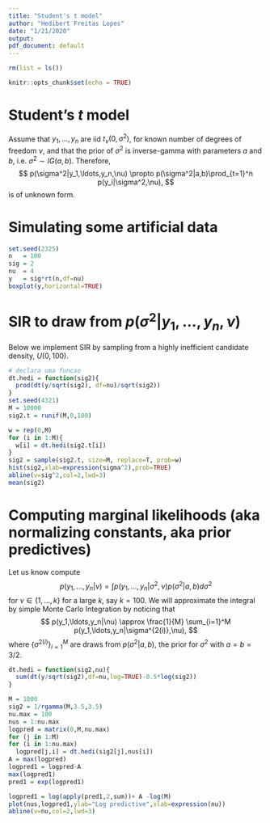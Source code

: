 ---
title: "Student's t model"
author: "Hedibert Freitas Lopes"
date: "1/21/2020"
output:
pdf_document: default
---
```{r ClearVars, include=FALSE}
rm(list = ls())
```

```{r setup, include=FALSE}
knitr::opts_chunk$set(echo = TRUE)
```
# Student's $t$ model
Assume that $y_1,\ldots,y_n$ are iid $t_\nu(0,\sigma^2)$, for known number of degrees of freedom $\nu$, and that the prior of $\sigma^2$ is inverse-gamma with parameters $a$ and $b$, i.e. $\sigma^2 \sim IG(a,b)$.  Therefore,
$$
p(\sigma^2|y_1,\ldots,y_n,\nu) \propto p(\sigma^2|a,b)\prod_{t=1}^n p(y_i|\sigma^2,\nu),
$$
is of unknown form.

# Simulating some artificial data
```{r fig.width=12, fig.height=7}
set.seed(2325)
n   = 100
sig = 2
nu  = 4
y   = sig*rt(n,df=nu)
boxplot(y,horizontal=TRUE)
```

# SIR to draw from $p(\sigma^2|y_1,\ldots,y_n,\nu)$
Below we implement SIR by sampling from a highly inefficient candidate density, $U(0,100)$.
```{r fig.width=12, fig.height=7}
# declara uma funcao
dt.hedi = function(sig2){
  prod(dt(y/sqrt(sig2), df=nu)/sqrt(sig2))
}
set.seed(4321)
M = 10000
sig2.t = runif(M,0,100)

w = rep(0,M)
for (i in 1:M){
  w[i] = dt.hedi(sig2.t[i])
}
sig2 = sample(sig2.t, size=M, replace=T, prob=w)
hist(sig2,xlab=expression(sigma^2),prob=TRUE)
abline(v=sig^2,col=2,lwd=3)
mean(sig2)
```

# Computing marginal likelihoods (aka normalizing constants, aka prior predictives)
Let us know compute 
$$
p(y_1,...,y_n|\nu) = \int p(y_1,\ldots,y_n|\sigma^2,\nu)p(\sigma^2|a,b)d\sigma^2
$$
for $\nu \in \{1,\ldots,k\}$ for a large $k$, say $k=100$.  We will approximate the integral by simple Monte Carlo Integration by noticing that 
$$
p(y_1,\ldots,y_n|\nu) \approx \frac{1}{M} \sum_{i=1}^M p(y_1,\ldots,y_n|\sigma^{2(i)},\nu),
$$
where $\{\sigma^{2(i)}\}_{i=1}^M$ are draws from $p(\sigma^2|a,b)$, the prior for $\sigma^2$ with $a=b=3/2$.

```{r fig.width=12, fig.height=7}
dt.hedi = function(sig2,nu){
  sum(dt(y/sqrt(sig2),df=nu,log=TRUE)-0.5*log(sig2))
}

M = 1000
sig2 = 1/rgamma(M,3.5,3.5)
nu.max = 100
nus = 1:nu.max
logpred = matrix(0,M,nu.max)
for (j in 1:M)
for (i in 1:nu.max)
  logpred[j,i] = dt.hedi(sig2[j],nus[i])
A = max(logpred)
logpred1 = logpred-A
max(logpred1)
pred1 = exp(logpred1)

logpred1 = log(apply(pred1,2,sum))+ A -log(M)
plot(nus,logpred1,ylab="Log predictive",xlab=expression(nu))
abline(v=nu,col=2,lwd=3)
```









